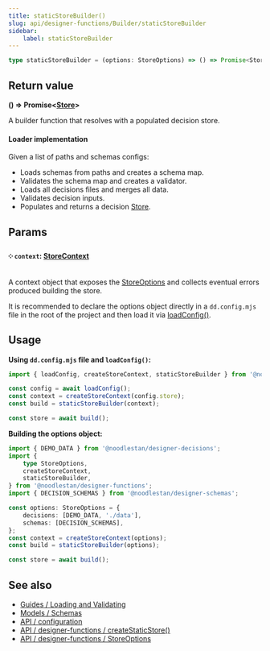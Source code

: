 ```yaml
---
title: staticStoreBuilder()
slug: api/designer-functions/Builder/staticStoreBuilder
sidebar:
    label: staticStoreBuilder
---
```


```ts
type staticStoreBuilder = (options: StoreOptions) => () => Promise<Store>;
```

## Return value

**() => Promise&lt;[Store](/api/designer-functions/Store/Types/Store)&gt;**

A builder function that resolves with a populated decision store.

#### Loader implementation

Given a list of paths and schemas configs:

-   Loads schemas from paths and creates a schema map.
-   Validates the schema map and creates a validator.
-   Loads all decisions files and merges all data.
-   Validates decision inputs.
-   Populates and returns a decision [Store](/api/designer-functions/Store/Types/Store).

## Params

#### ༶ `context`: [StoreContext](/api/designer-functions/Store/Types/StoreContext)

A context object that exposes the [StoreOptions](/api/designer-functions/Store/Types/StoreOptions) and collects eventual errors produced building the store.

It is recommended to declare the options object directly in a `dd.config.mjs` file in the root of the project and then load it via [loadConfig()](/api/designer-functions/config/loadConfig).

## Usage

**Using `dd.config.mjs` file and `loadConfig()`:**

```ts
import { loadConfig, createStoreContext, staticStoreBuilder } from '@noodlestan/designer-functions';

const config = await loadConfig();
const context = createStoreContext(config.store);
const build = staticStoreBuilder(context);

const store = await build();
```

**Building the options object:**

```ts
import { DEMO_DATA } from '@noodlestan/designer-decisions';
import {
    type StoreOptions,
    createStoreContext,
    staticStoreBuilder,
} from '@noodlestan/designer-functions';
import { DECISION_SCHEMAS } from '@noodlestan/designer-schemas';

const options: StoreOptions = {
    decisions: [DEMO_DATA, './data'],
    schemas: [DECISION_SCHEMAS],
};
const context = createStoreContext(options);
const build = staticStoreBuilder(options);

const store = await build();
```

## See also

-   [Guides / Loading and Validating](/guides/loading-and-validating-design-decisions/)
-   [Models / Schemas](/models/schemas/)
-   [API / configuration](/api/configuration)
-   [API / designer-functions / createStaticStore()](/api/designer-functions/Store/createStaticStore)
-   [API / designer-functions / StoreOptions](/api/designer-functions/Store/Types/StoreOptions)
